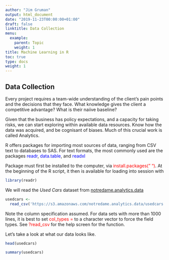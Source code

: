 ```yaml
---
author: "Jim Gruman"
output: html_document
date: "2019-11-23T00:00:00+01:00"
draft: false
linktitle: Data Collection
menu:
  example:
    parent: Topic
    weight: 1
title: Machine Learning in R
toc: true
type: docs
weight: 1
---
```


## Data Collection

Every project requires a team-wide understanding of the client's pain points and the decisions that they face. What knowledge gives the client a competitive advantage? What is their naiive baseline?

Given that the business has policy expectations, and a capacity for taking risks, we can start exploring within available data resources.  Know how the data was acquired, and be cognisant of biases. Much of this crucial work is called Analytics.

R offers packages for importing most sources of data, ranging from CSV text to databases to SAS. For text formats, the most commonly used are the packages <span style="color:blue">readr</span>, <span style="color:blue">data.table</span>, and <span style="color:blue">readxl</span>

Package must first be installed to the computer, via <span style="color:red">install.packages(" ")</span>. At the beginning of the R script, it then is available for loading into session with
```r
library(readr)
```

We will read the *Used Cars* dataset from [notredame.analytics.data](https://s3.amazonaws.com/notredame.analytics.data/usedcars.csv)

```r
usedcars <-
  read_csv('https://s3.amazonaws.com/notredame.analytics.data/usedcars.csv')
```
Note the column specification assumed. For data sets with more than 1000 lines, it is best to set <span style="color:red">col_types = </span> to a character vector to force the field types.  See <span style="color:red">?read_csv</span> for the help screen for the function.

Let's take a look at what our data looks like.
```r
head(usedcars)
```
```r
summary(usedcars)
```